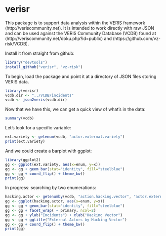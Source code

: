 verisr
========================================================

This package is to support data analysis within the VERIS framework (http://veriscommunity.net).  It is intended to work directly with raw JSON and can be used against the VERIS Community Database (VCDB) found at (http://veriscommunity.net/doku.php?id=public) and (https://github.com/vz-risk/VCDB).

Install it from straight from github:

```r
library("devtools")
install_github("verisr", "vz-risk")
```

To begin, load the package and point it at a directory of JSON files storing VERIS data.

```r
library(verisr)
vcdb.dir <- "../VCDB/incidents"
vcdb <- json2veris(vcdb.dir)
```

Now that we have this, we can get a quick view of what's in the data:

```r
summary(vcdb)
```

Let's look for a specific variable:

```r
ext.variety <- getenum(vcdb, "actor.external.variety")
print(ext.variety)
```

And we could create a barplot with ggplot:

```r
library(ggplot2)
gg <- ggplot(ext.variety, aes(x=enum, y=x))
gg <- gg + geom_bar(stat="identity", fill="steelblue")
gg <- gg + coord_flip() + theme_bw()
print(gg)
```

In progress: searching by two enumerations:

```r
hacking.actor <- getenumby(vcdb, "action.hacking.vector", "actor.external.variety")
gg <- ggplot(hacking.actor, aes(x=enum, y=x))
gg <- gg + geom_bar(stat="identity", fill="steelblue")
gg <- gg + facet_wrap( ~ primary, ncol=2)
gg <- gg + ylab("Incidents") + xlab("Hacking Vector") 
gg <- gg + ggtitle("External Actors by Hacking Vector")
gg <- gg + coord_flip() + theme_bw()
print(gg)
```
